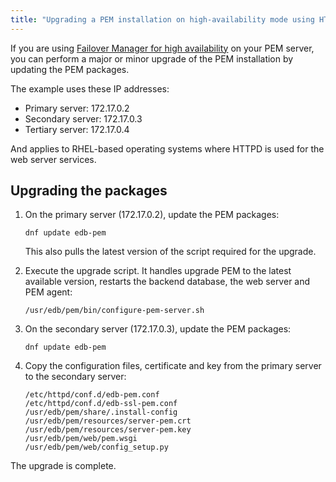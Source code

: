```yaml
---
title: "Upgrading a PEM installation on high-availability mode using HTTPD"
---
```


If you are using [Failover Manager for high availability](../../considerations/setup_ha_using_efm) on your PEM server, you can perform a major or minor upgrade of the PEM installation by updating the PEM packages.

The example uses these IP addresses:

-  Primary server: 172.17.0.2
-  Secondary server: 172.17.0.3
-  Tertiary server: 172.17.0.4

And applies to RHEL-based operating systems where HTTPD is used for the web server services.

## Upgrading the packages

1.  On the primary server (172.17.0.2), update the PEM packages: 

    ```
    dnf update edb-pem
    ```

    This also pulls the latest version of the script required for the upgrade.

1.  Execute the upgrade script. It handles upgrade PEM to the latest available version, restarts the backend database, the web server and PEM agent: 

    ```
    /usr/edb/pem/bin/configure-pem-server.sh
    ``` 

1.  On the secondary server (172.17.0.3), update the PEM packages:

    ```
    dnf update edb-pem
    ```

1.  Copy the configuration files, certificate and key from the primary server to the secondary server: 

    ```
    /etc/httpd/conf.d/edb-pem.conf
    /etc/httpd/conf.d/edb-ssl-pem.conf
    /usr/edb/pem/share/.install-config
    /usr/edb/pem/resources/server-pem.crt
    /usr/edb/pem/resources/server-pem.key
    /usr/edb/pem/web/pem.wsgi
    /usr/edb/pem/web/config_setup.py
    ```

The upgrade is complete. 
